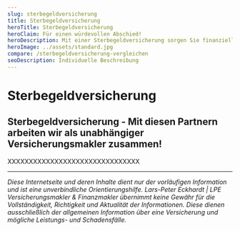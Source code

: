 ```yaml
---
slug: sterbegeldversicherung
title: Sterbegeldversicherung
heroTitle: Sterbegeldversicherung
heroClaim: Für einen würdevollen Abschied!
heroDescription: Mit einer Sterbegeldversicherung sorgen Sie finanziell vor. Für einen würdevollen Abschied - ohne dass Ihre Angehörigen dafür aufkommen müssen!
heroImage: ../assets/standard.jpg
compare: /sterbegeldversicherung-vergleichen
seoDescription: Individuelle Beschreibung
---
```


<ProvenExpert />

# Sterbegeldversicherung











<ContactAndCompareBox />
<ProvenExpert />

## Sterbegeldversicherung - Mit diesen Partnern arbeiten wir als unabhängiger Versicherungsmakler zusammen!

XXXXXXXXXXXXXXXXXXXXXXXXXXXXXXX

---

_Diese Internetseite und deren Inhalte dient nur der vorläufigen Information und ist eine unverbindliche Orientierungshilfe. Lars-Peter Eckhardt | LPE Versicherungsmakler & Finanzmakler übernimmt keine Gewähr für die Vollständigkeit,
Richtigkeit und Aktualität der Informationen. Diese dienen ausschließlich der allgemeinen Information über eine Versicherung und mögliche Leistungs- und Schadensfälle._